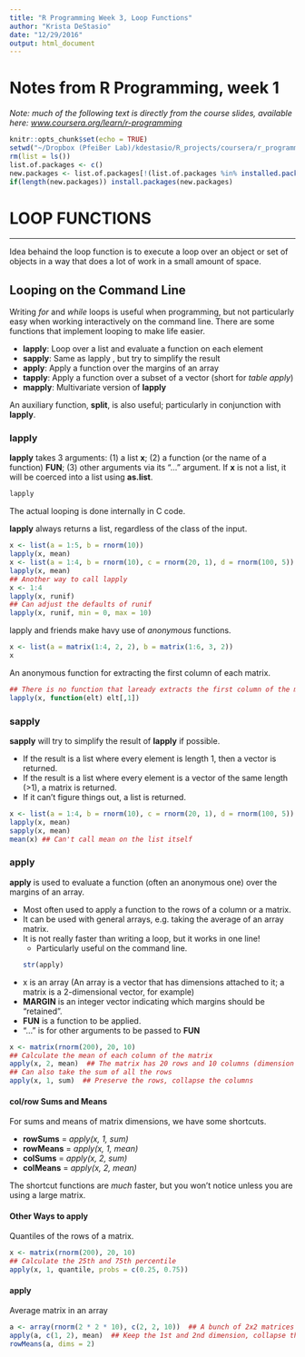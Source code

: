```yaml
---
title: "R Programming Week 3, Loop Functions"
author: "Krista DeStasio"
date: "12/29/2016"
output: html_document
---
```

# Notes from R Programming, week 1
*Note: much of the following text is directly from the course slides, available here: [www.coursera.org/learn/r-programming](www.coursera.org/learn/r-programming)*
```r
knitr::opts_chunk$set(echo = TRUE)
setwd("~/Dropbox (PfeiBer Lab)/kdestasio/R_projects/coursera/r_programming/")
rm(list = ls())
list.of.packages <- c()
new.packages <- list.of.packages[!(list.of.packages %in% installed.packages()[,"Package"])]
if(length(new.packages)) install.packages(new.packages)
```
# LOOP FUNCTIONS
____________________
Idea behaind the loop function is to execute a loop over an object or set of objects in a way that does a lot of work in a small amount of space.

## Looping on the Command Line
Writing *for* and *while* loops is useful when programming, but not particularly easy when working interactively on the command line. There are some functions that implement looping to make life easier.

- **lapply**: Loop over a list and evaluate a function on each element
- **sapply**: Same as lapply , but try to simplify the result
- **apply**: Apply a function over the margins of an array
- **tapply**: Apply a function over a subset of a vector (short for *table apply*)
- **mapply**: Multivariate version of **lapply**

An auxiliary function, **split**, is also useful; particularly in conjunction with **lapply**.  

### lapply 
**lapply** takes 3 arguments: (1) a list **x**; (2) a function (or the name of a function) **FUN**; (3) other arguments via its "..." argument. If **x** is not a list, it will be coerced into a list using **as.list**.
```r
lapply
```
The actual looping is done internally in C code.  

**lapply** always returns a list, regardless of the class of the input.  
```r
x <- list(a = 1:5, b = rnorm(10))
lapply(x, mean)
x <- list(a = 1:4, b = rnorm(10), c = rnorm(20, 1), d = rnorm(100, 5))
lapply(x, mean)
## Another way to call lapply
x <- 1:4
lapply(x, runif)
## Can adjust the defaults of runif 
lapply(x, runif, min = 0, max = 10)
```
lapply and friends make havy use of *anonymous* functions.
```r
x <- list(a = matrix(1:4, 2, 2), b = matrix(1:6, 3, 2))
x
```
An anonymous function for extracting the first column of each matrix.
```r
## There is no function that laready extracts the first column of the matrix, but we can write a function quickly. The function only exists within the context of lapply, once it's finished, the function goes away.
lapply(x, function(elt) elt[,1])
```
### sapply

**sapply** will try to simplify the result of **lapply** if possible.

- If the result is a list where every element is length 1, then a vector is returned.
- If the result is a list where every element is a vector of the same length (>1), a matrix is returned.
- If it can't figure things out, a list is returned.
```r
x <- list(a = 1:4, b = rnorm(10), c = rnorm(20, 1), d = rnorm(100, 5))
lapply(x, mean)
sapply(x, mean)
mean(x) ## Can't call mean on the list itself
```
### apply
**apply** is used to evaluate a function (often an anonymous one) over the margins of an array.

- Most often used to apply a function to the rows of a column or a matrix.
- It can be used with general arrays, e.g. taking the average of an array matrix.
- It is not really faster than writing a loop, but it works in one line!
    + Particularly useful on the command line.
```r
str(apply)
```

- x is an array (An array is a vector that has dimensions attached to it; a matrix is a 2-dimensional vector, for example)
- **MARGIN** is an integer vector indicating which margins should be "retained".
- **FUN** is a function to be applied.
- "..." is for other arguments to be passed to **FUN**
```r
x <- matrix(rnorm(200), 20, 10)
## Calculate the mean of each column of the matrix
apply(x, 2, mean)  ## The matrix has 20 rows and 10 columns (dimension 1 has 20 rows and dimension 2 has 10 columns), when you apply the function "mean" over the matrix, you want to keep the 2nd dimension (the number of columns) and collapse the 1st dimension (rows). You're taking the mean across all the the values in each column and eliminating the rows from the array.
## Can also take the sum of all the rows
apply(x, 1, sum)  ## Preserve the rows, collapse the columns
```
#### col/row Sums and Means
For sums and means of matrix dimensions, we have some shortcuts.

- **rowSums** = *apply(x, 1, sum)*
- **rowMeans** = *apply(x, 1, mean)*
- **colSums** = *apply(x, 2, sum)*
- **colMeans** = *apply(x, 2, mean)*

The shortcut functions are *much* faster, but you won't notice unless you are using a large matrix.

#### Other Ways to apply
Quantiles of the rows of a matrix.
```r
x <- matrix(rnorm(200), 20, 10)
## Calculate the 25th and 75th percentile
apply(x, 1, quantile, probs = c(0.25, 0.75))
```

#### apply
Average matrix in an array
```r
a <- array(rnorm(2 * 2 * 10), c(2, 2, 10))  ## A bunch of 2x2 matrices
apply(a, c(1, 2), mean)  ## Keep the 1st and 2nd dimension, collapse the 3rd dimension
rowMeans(a, dims = 2)
```